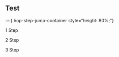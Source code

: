 ## Test

::::{.hop-step-jump-container style="height: 80%;"}

:::{.step .step-1}


:::{.step-number}
1 Step
:::

:::{.step-title}

<!-- acticity tile 1 -->

:::

:::{.step-description}

<!-- acticity description-->

:::

:::{.info-box}

:::{.info-label}
<!-- acticity label 目的-->
:::
:::{.info-content}
<!-- acticity content -->
:::

:::{.info-label}
<!-- acticity label 成果物-->
:::
:::{.info-content}
<!-- acticity content -->
:::
:::

:::

:::{.step .step-2}

:::{.step-number}
2 Step
:::

:::{.step-title}

<!-- acticity tile 1 -->

:::

:::{.step-description}

<!-- acticity description-->

:::

:::{.info-box}

:::{.info-label}
<!-- acticity label 目的-->
:::
:::{.info-content}
<!-- acticity content -->
:::

:::{.info-label}
<!-- acticity label 成果物-->
:::
:::{.info-content}
<!-- acticity content -->
:::
:::


:::

:::{.step .step-3}

:::{.step-number}
3 Step
:::

:::{.step-title}

<!-- acticity tile 1 -->

:::

:::{.step-description}

<!-- acticity description-->

:::

:::{.info-box}

:::{.info-label}
<!-- acticity label 目的-->
:::
:::{.info-content}
<!-- acticity content -->
:::

:::{.info-label}
<!-- acticity label 成果物-->
:::
:::{.info-content}
<!-- acticity content -->
:::
:::




::::